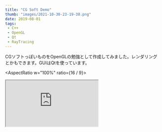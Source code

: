 ```yaml
---
title: "CG Soft Demo"
thumb: "images/2021-10-30-23-19-38.png"
date: 2019-08-01
tags:
 - C++
 - OpenGL
 - Qt
 - RayTracing
---
```



CGソフトっぽいものをOpenGLの勉強として作成してみました。レンダリングとかもできます。GUIはQtを使っています。

<AspectRatio w="100%" ratio={16 / 9}>
  <iframe
    title=""
    src="https://www.youtube.com/embed/BoKZjg5-M4s"
    allowFullScreen
  ></iframe>
</AspectRatio>
